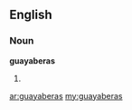 ==English==

===Noun===
'''guayaberas'''

# {{plural of|guayabera}}

[[ar:guayaberas]]
[[my:guayaberas]]